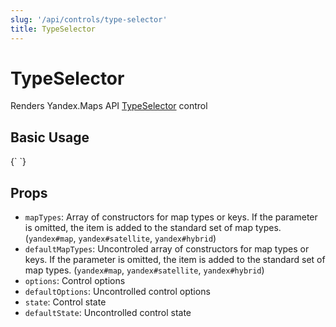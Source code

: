 ```yaml
---
slug: '/api/controls/type-selector'
title: TypeSelector
---
```



# TypeSelector

Renders Yandex.Maps API [TypeSelector][control] control

## Basic Usage

<Canvas>
  {`
  <YMaps>
    <Map
      defaultState={{
        center: [55.751574, 37.573856],
        zoom: 9,
        controls: [],
      }}
    >
      <TypeSelector options={{ float: 'right' }} />
    </Map>
  </YMaps>
`}
</Canvas>

## Props

- `mapTypes`: Array of constructors for map types or keys. If the parameter is omitted, the item is added to the
  standard set of map types. (`yandex#map`, `yandex#satellite`, `yandex#hybrid`)
- `defaultMapTypes`: Uncontroled array of constructors for map types or keys. If the parameter is omitted, the item is
  added to the standard set of map types. (`yandex#map`, `yandex#satellite`, `yandex#hybrid`)
- `options`: Control options
- `defaultOptions`: Uncontrolled control options
- `state`: Control state
- `defaultState`: Uncontrolled control state

[control]: https://tech.yandex.com/maps/doc/jsapi/2.1/ref/reference/control.TypeSelector-docpage/
